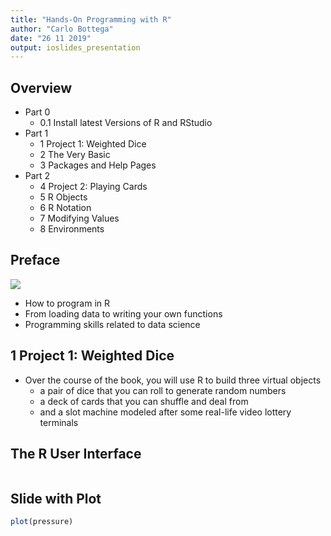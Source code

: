 ```yaml
---
title: "Hands-On Programming with R"
author: "Carlo Bottega"
date: "26 11 2019"
output: ioslides_presentation
---
```



## Overview 
- Part 0
  - 0.1 Install latest Versions of R and RStudio
- Part 1
  - 1 Project 1: Weighted Dice
  - 2 The Very Basic
  - 3 Packages and Help Pages
- Part 2
  - 4 Project 2: Playing Cards
  - 5 R Objects
  - 6 R Notation
  - 7 Modifying Values
  - 8 Environments

## Preface

<div class="columns-2">
  ![](cover.png)
  
  
  - How to program in R
  - From loading data to writing your own functions
  - Programming skills related to data science
</div>

## 1 Project 1: Weighted Dice

  - Over the course of the book, you will use R to build three virtual objects
    - a pair of dice that you can roll to generate random numbers
    - a deck of cards that you can shuffle and deal from
    - and a slot machine modeled after some real-life video lottery terminals


## The R User Interface

```r

```

## Slide with Plot

```r
plot(pressure)
```

